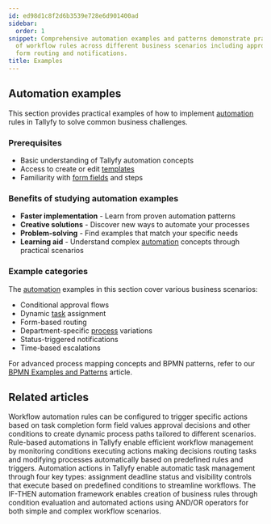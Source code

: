 ```yaml
---
id: ed98d1c8f2d6b3539e728e6d901400ad
sidebar:
  order: 1
snippet: Comprehensive automation examples and patterns demonstrate practical implementations
  of workflow rules across different business scenarios including approvals task assignments
  form routing and notifications.
title: Examples
---
```


## Automation examples

This section provides practical examples of how to implement [automation](/products/pro/documenting/templates/automations/) rules in Tallyfy to solve common business challenges.

### Prerequisites
- Basic understanding of Tallyfy automation concepts
- Access to create or edit [templates](/products/pro/documenting/templates/)
- Familiarity with [form fields](/products/pro/tracking-and-tasks/tasks/what-are-form-fields-in-tallyfy/) and steps

### Benefits of studying automation examples
- **Faster implementation** - Learn from proven automation patterns
- **Creative solutions** - Discover new ways to automate your processes
- **Problem-solving** - Find examples that match your specific needs
- **Learning aid** - Understand complex [automation](/products/pro/documenting/templates/automations/) concepts through practical scenarios

### Example categories
The [automation](/products/pro/documenting/templates/automations/) examples in this section cover various business scenarios:
- Conditional approval flows
- Dynamic [task](/products/pro/tracking-and-tasks/tasks/) assignment
- Form-based routing
- Department-specific [process](/products/pro/tracking-and-tasks/processes/) variations
- Status-triggered notifications
- Time-based escalations

For advanced process mapping concepts and BPMN patterns, refer to our [BPMN Examples and Patterns](https://tallyfy.com/bpmn-examples-and-patterns) article.


<PageTree />


## Related articles
<CardGrid>
<LinkTitleCard header="<b>Tutorials > Create an automation</b>" href="/products/pro/tutorials/how-can-tallyfy-automate-and-streamline-my-processes/" > Workflow automation rules can be configured to trigger specific actions based on task completion form field values approval decisions and other conditions to create dynamic process paths tailored to different scenarios. </LinkTitleCard>
<LinkTitleCard header="<b>Templates > Automations</b>" href="/products/pro/documenting/templates/automations/" > Rule-based automations in Tallyfy enable efficient workflow management by monitoring conditions executing actions making decisions routing tasks and modifying processes automatically based on predefined rules and triggers. </LinkTitleCard>
<LinkTitleCard header="<b>Automations > Actions</b>" href="/products/pro/documenting/templates/automations/actions/" > Automation actions in Tallyfy enable automatic task management through four key types: assignment deadline status and visibility controls that execute based on predefined conditions to streamline workflows. </LinkTitleCard>
<LinkTitleCard header="<b>Automations > Logic operations Explained</b>" href="/products/pro/documenting/templates/automations/logic-explained/" > The IF-THEN automation framework enables creation of business rules through condition evaluation and automated actions using AND/OR operators for both simple and complex workflow scenarios. </LinkTitleCard>
</CardGrid>